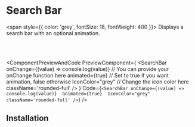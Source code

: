# Search Bar

<span style={{ color: 'grey', fontSize: 18, fontWeight: 400 }}>
  Displays a search bar with an optional animation.
</span>

<br></br>


<ComponentPreviewAndCode PreviewComponent={
    <SearchBar
        onChange={(value) => console.log(value)} // You can provide your onChange function here
        animated={true} // Set to true if you want animation, false otherwise
        IconColor="grey" // Change the icon color here
        className='rounded-full'
    />
}
Code={`
<SearchBar
    onChange={(value) => console.log(value)} 
    animated={true} 
    IconColor="grey" 
    className='rounded-full'
/>
`}
/>

## Installation

<CommandBlock command="npx react-nex add Search-Bar" />
